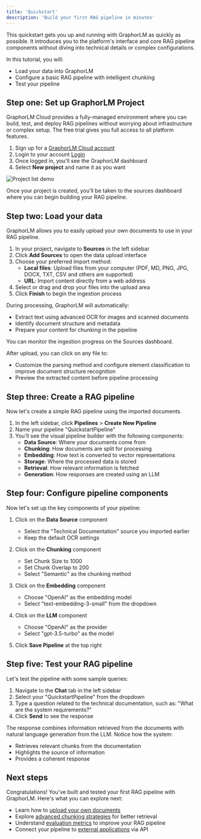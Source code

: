 ```yaml
---
title: 'Quickstart'
description: 'Build your first RAG pipeline in minutes'
---
```


This quickstart gets you up and running with GraphorLM as quickly as possible. It introduces you to the platform's interface and core RAG pipeline components without diving into technical details or complex configurations.

In this tutorial, you will:
- Load your data into GraphorLM
- Configure a basic RAG pipeline with intelligent chunking
- Test your pipeline

## Step one: Set up GraphorLM Project

GraphorLM Cloud provides a fully-managed environment where you can build, test, and deploy RAG pipelines without worrying about infrastructure or complex setup. The free trial gives you full access to all platform features.

1. Sign up for a [GraphorLM Cloud account](https://app.graphorlm.com/register)
2. Login to your account [Login](https://app.graphorlm.com/login)
2. Once logged in, you'll see the GraphorLM dashboard
3. Select **New project** and name it as you want

<img
  className="block border rounded-2xl border-gray-950\/10 ring-2 ring-transparent"
  src="/images/project-list-demo.png"
  alt="Project list demo"
/>

Once your project is created, you'll be taken to the sources dashboard where you can begin building your RAG pipeline.

## Step two: Load your data

GraphorLM allows you to easily upload your own documents to use in your RAG pipeline.

1. In your project, navigate to **Sources** in the left sidebar
2. Click **Add Sources** to open the data upload interface
3. Choose your preferred import method:
   - **Local files**: Upload files from your computer (PDF, MD, PNG, JPG, DOCX, TXT, CSV and others are supported)
   - **URL**: Import content directly from a web address
4. Select or drag and drop your files into the upload area
5. Click **Finish** to begin the ingestion process

During processing, GraphorLM will automatically:
- Extract text using advanced OCR for images and scanned documents
- Identify document structure and metadata
- Prepare your content for chunking in the pipeline

You can monitor the ingestion progress on the Sources dashboard.

After upload, you can click on any file to:
- Customize the parsing method and configure element classification to improve document structure recognition
- Preview the extracted content before pipeline processing


## Step three: Create a RAG pipeline

Now let's create a simple RAG pipeline using the imported documents.

1. In the left sidebar, click **Pipelines** > **Create New Pipeline**
2. Name your pipeline "QuickstartPipeline"
3. You'll see the visual pipeline builder with the following components:
   - **Data Source**: Where your documents come from
   - **Chunking**: How documents are split for processing
   - **Embedding**: How text is converted to vector representations
   - **Storage**: Where the processed data is stored
   - **Retrieval**: How relevant information is fetched
   - **Generation**: How responses are created using an LLM

## Step four: Configure pipeline components

Now let's set up the key components of your pipeline:

1. Click on the **Data Source** component
   - Select the "Technical Documentation" source you imported earlier
   - Keep the default OCR settings

2. Click on the **Chunking** component
   - Set Chunk Size to 1000
   - Set Chunk Overlap to 200
   - Select "Semantic" as the chunking method

3. Click on the **Embedding** component
   - Choose "OpenAI" as the embedding model
   - Select "text-embedding-3-small" from the dropdown

4. Click on the **LLM** component
   - Choose "OpenAI" as the provider
   - Select "gpt-3.5-turbo" as the model

5. Click **Save Pipeline** at the top right

## Step five: Test your RAG pipeline

Let's test the pipeline with some sample queries:

1. Navigate to the **Chat** tab in the left sidebar
2. Select your "QuickstartPipeline" from the dropdown
3. Type a question related to the technical documentation, such as: "What are the system requirements?"
4. Click **Send** to see the response

The response combines information retrieved from the documents with natural language generation from the LLM. Notice how the system:
- Retrieves relevant chunks from the documentation
- Highlights the source of information
- Provides a coherent response

## Next steps

Congratulations! You've built and tested your first RAG pipeline with GraphorLM. Here's what you can explore next:

- Learn how to [upload your own documents](/guides/data-ingestion)
- Explore [advanced chunking strategies](/guides/chunking) for better retrieval
- Understand [evaluation metrics](/guides/evaluation) to improve your RAG pipeline
- Connect your pipeline to [external applications](/guides/integrate-workflow) via API
